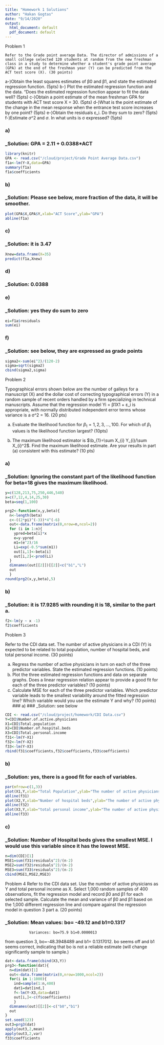 ```yaml
---
title: "Homework 1 Solutions"
author: "Hakan Gogtas"
date: "9/14/2020"
output:
  html_document: default
  pdf_document: default
---
```


Problem 1

	Refer to the Grade point average Data. The director of admissions of a small college selected 120 students at random from the new freshman class in a study to determine whether a student's grade point average (GPA) at the end of the freshman year (Y) can be predicted from the ACT test score (X). (30 points)

a-)Obtain the least squares estimates of β0 and β1, and state the estimated regression function. (5pts)
b-)	Plot the estimated regression function and the data. "Does the estimated regression function appear to fit the data well? (5pts)
c-)Obtain a point estimate of the mean freshman GPA for students with ACT test score X = 30. (5pts)
d-)What is the point estimate of the change in the mean response when the entrance test score increases by one point? (5pts)
e-)Obtain the residuals ε_i. Do they sum to zero? (5pts)
f-)Estimate $\sigma$^2 and $\sigma$. In what units is σ expressed? (5pts)

### a) 
### _Solution: GPA = 2.11 + 0.0388*ACT
```r
library(knitr)
GPA <- read.csv("/cloud/project/Grade Point Average Data.csv")
f1a<-lm(Y~X,data=GPA)
summary(f1a)
f1a$coefficients
```

### b) 
### _Solution: Please see below, more fraction of the data, it will be smoother. 
```r
plot(GPA$X,GPA$Y,xlab="ACT Score",ylab="GPA")
abline(f1a)
```
### c) 
### _Solution: it is 3.47 
```r
Xnew=data.frame(X=35)
predict(f1a,Xnew)
```
### d) 
### _Solution: 0.0388

### e) 
### _Solution: yes they do sum to zero
```r
ei=f1a$residuals
sum(ei)
```
### f) 
### _Solution: see below, they are expressed as grade points
```r
sigma2<-sum(ei^2)/(120-2)
sigma=sqrt(sigma2)
cbind(sigma2,sigma)
```

Problem 2

Typographical errors shown below are the number of galleys for a manuscript (X) and the dollar cost of correcting typographical errors (Y) in a random sample of recent orders handled by a firm specializing in technical manuscripts. Assume that the regression model Yi = β1X1 + ε_i  is appropriate, with normally distributed independent error terms whose variance is a σ^2 = 16. (20 pts)

a) Evaluate the likelihood function for $\beta_{1}= 1,2, 3,…,100$. For which of $\beta_{1}$ values is
the likelihood function largest? (10pts)

b) The maximum likelihood estimator is $\b_{1}=\sum X_{i} Y_{i}/\sum X_{i}^2$.  Find the maximum likelihood estimate. Are your results in part (a) consistent with this estimate? (10 pts)

### a) 
### _Solution: Ignoring the constant part of the likelihood function for beta=18 gives the maximum likelihood.

```r
y=c(128,213,75,250,446,540)
x=c(7,12,4,14,25,30)
beta=seq(1,100)

prg2<-function(x,y,beta){ 
  n<-length(beta)
  c<-((2*pi)^(-3))*4^(-6)
  out<-data.frame(matrix(0,nrow=n,ncol=2))
  for (i in 1:n){  
    ypred=beta[i]*x
    e=y-ypred
    m1=(e^2)/16
    Li=exp(-0.5*sum(m1))
    out[i,1]<-beta[i]
    out[i,2]<-prod(Li)
  }    
  dimnames(out[[2]])[[2]]<c("b1","L")    
  out
  }
round(prg2(x,y,beta),5)

```
### b) 
### _Solution: it is 17.9285 with rounding it is 18, similar to the part a. 


```r
f2<-lm(y ~ x -1)
f2$coefficients
```

Problem 3

Refer to the CDI data set. The number of active physicians in a CDI (Y) is
expected to be related to total population, number of hospital beds, and total personal income. (30 points)

a)	Regress the number of active physicians in turn on each of the three predictor variables. State the estimated regression functions. (10 points)
b)	Plot the three estimated regression functions and data on separate graphs. Does a linear regression relation appear to provide a good fit for each of the three predictor variables? (10 points)
c)	Calculate MSE for each of the three predictor variables. Which predictor variable leads to the smallest variability around the fitted regression line? Which variable would you use the estimate Y and why? (10 points)
### a) 
### _Solution: see below


```r
CDI <- read.csv("/cloud/project/homework/CDI Data.csv")
Y=CDI$Number.of.active.physicians
X1=CDI$Total.population
X2=CDI$Number.of.hospital.beds
X3=CDI$Total.personal.income
f31<-lm(Y~X1)
f32<-lm(Y~X2)
f33<-lm(Y~X3)
rbind(f31$coefficients,f32$coefficients,f33$coefficients)
```

### b) 
### _Solution: yes, there is a good fit for each of variables.


```r
par(mfrow=c(1,3))
plot(X1,Y,xlab="Total Population",ylab="The number of active physicians")
abline(f31)
plot(X2,Y,xlab="Number of hospital beds",ylab="The number of active physicians")
abline(f32)
plot(X3,Y,xlab="total personal income",ylab="The number of active physicians")
abline(f33)
```
### c) 
### _Solution: Number of Hospital beds gives the smallest MSE. I would use this variable since it has the lowest MSE.


```r
n=dim(CDI)[1]
MSE1=sum(f31$residuals^2)/(n-2)
MSE2=sum(f32$residuals^2)/(n-2)
MSE3=sum(f33$residuals^2)/(n-2)
cbind(MSE1,MSE2,MSE3)
```
Problem 4
Refer to the CDI data set. Use the number of active physicians as Y and total personal income as X. Select 1,000 random samples of 400 observations, fit the regression model and record β0 and β1 for each selected sample. Calculate the mean and variance of β0 and β1 based on the 1,000 different regression line and compare against the regression model in question 3 part a. (20 points)

### _Solution: Mean values: bo= -49.12 and b1=0.1317 
               Variances: bo=75.9 b1=0.0000013
from question 3, bo=-48.3948489 and b1= 0.1317012. bo seems off and b1 seems correct, indicating that bo is not a reliable estimate (will change significantly sample to sample.) 

```r
dat<-data.frame(cbind(X3,Y))
prg3<-function(dat){
  n=dim(dat)[1]
  out<-data.frame(matrix(0,nrow=1000,ncol=2))
  for(i in 1:1000){
    ind=sample(1:n,400)
    dat1=dat[ind,]
    f<-lm(Y~X3,data=dat1)
    out[i,]<-c(f$coefficients)
    }
  dimnames(out)[[2]]<-c("b0","b1")
  out
}
set.seed(123)
out3=prg3(dat)
apply(out3,2,mean)
apply(out3,2,var)
f33$coefficients

```
